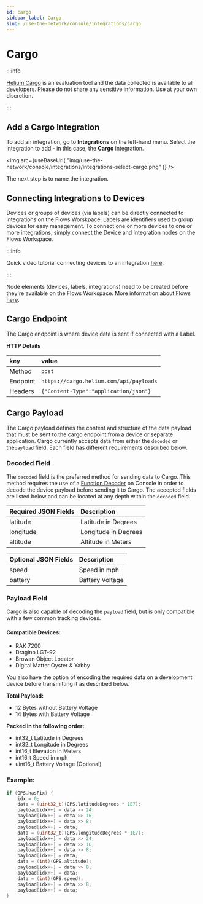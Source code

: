 ```yaml
---
id: cargo
sidebar_label: Cargo
slug: /use-the-network/console/integrations/cargo
---
```


# Cargo


:::info

[Helium Cargo](http://cargo.helium.com/) is an evaluation tool and the data
collected is available to all developers. Please do not share any sensitive
information. Use at your own discretion.

:::

## Add a Cargo Integration

To add an integration, go to **Integrations** on the left-hand menu. Select the
integration to add - in this case, the **Cargo** integration.

<img
  src={useBaseUrl(
    "img/use-the-network/console/integrations/integrations-select-cargo.png"
  )}
/>

The next step is to name the integration.

## Connecting Integrations to Devices

Devices or groups of devices (via labels) can be directly connected to
integrations on the Flows Worskpace. Labels are identifiers used to group
devices for easy management. To connect one or more devices to one or more
integrations, simply connect the Device and Integration nodes on the Flows
Workspace.

:::info

Quick video tutorial connecting devices to an integration
[here](https://www.youtube.com/watch?v=lnERw1f7TGE).

:::

Node elements (devices, labels, integrations) need to be created before they're
available on the Flows Workspace. More information about Flows
[here](https://docs.helium.com/use-the-network/console/flows/).

## Cargo Endpoint

The Cargo endpoint is where device data is sent if connected with a Label.

**HTTP Details**

| key      | value                                   |
| :------- | :-------------------------------------- |
| Method   | `post`                                  |
| Endpoint | `https://cargo.helium.com/api/payloads` |
| Headers  | `{"Content-Type":"application/json"}`   |

## Cargo Payload

The Cargo payload defines the content and structure of the data payload that
must be sent to the cargo endpoint from a device or separate application. Cargo
currently accepts data from either the `decoded` or the`payload` field. Each
field has different requirements described below.

### Decoded Field

The `decoded` field is the preferred method for sending data to Cargo. This
method requires the use of a [Function Decoder](../../functions) on Console in
order to decode the device payload before sending it to Cargo. The accepted
fields are listed below and can be located at any depth within the `decoded`
field.

| Required JSON Fields | Description          |
| :------------------- | :------------------- |
| latitude             | Latitude in Degrees  |
| longitude            | Longitude in Degrees |
| altitude             | Altitude in Meters   |

| Optional JSON Fields | Description     |
| :------------------- | :-------------- |
| speed                | Speed in mph    |
| battery              | Battery Voltage |

### Payload Field

Cargo is also capable of decoding the `payload` field, but is only compatible
with a few common tracking devices.

#### Compatible Devices:

- RAK 7200
- Dragino LGT-92
- Browan Object Locator
- Digital Matter Oyster & Yabby

You also have the option of encoding the required data on a development device
before transmitting it as described below.

**Total Payload:**

- 12 Bytes without Battery Voltage
- 14 Bytes with Battery Voltage

**Packed in the following order:**

- int32_t Latitude in Degrees
- int32_t Longitude in Degrees
- int16_t Elevation in Meters
- int16_t Speed in mph
- uint16_t Battery Voltage \(Optional\)

### Example:

```c
if (GPS.hasFix) {
    idx = 0;
    data = (uint32_t)(GPS.latitudeDegrees * 1E7);
    payload[idx++] = data >> 24;
    payload[idx++] = data >> 16;
    payload[idx++] = data >> 8;
    payload[idx++] = data;
    data = (uint32_t)(GPS.longitudeDegrees * 1E7);
    payload[idx++] = data >> 24;
    payload[idx++] = data >> 16;
    payload[idx++] = data >> 8;
    payload[idx++] = data;
    data = (int)(GPS.altitude);
    payload[idx++] = data >> 8;
    payload[idx++] = data;
    data = (int)(GPS.speed);
    payload[idx++] = data >> 8;
    payload[idx++] = data;
}
```
